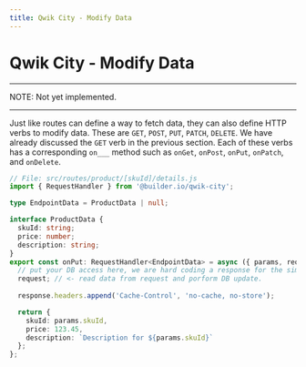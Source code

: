 ```yaml
---
title: Qwik City - Modify Data
---
```



# Qwik City - Modify Data


---
NOTE: Not yet implemented.

---


Just like routes can define a way to fetch data, they can also define HTTP verbs to modify data. These are `GET`, `POST`, `PUT`, `PATCH`, `DELETE`. We have already discussed the `GET` verb in the previous section. Each of these verbs has a corresponding `on___` method such as `onGet`, `onPost`, `onPut`, `onPatch`, and `onDelete`.

```typescript
// File: src/routes/product/[skuId]/details.js
import { RequestHandler } from '@builder.io/qwik-city';

type EndpointData = ProductData | null;

interface ProductData {
  skuId: string;
  price: number;
  description: string;
}
export const onPut: RequestHandler<EndpointData> = async ({ params, request, response } ) => {
  // put your DB access here, we are hard coding a response for the simplicity of this tutorial.
  request; // <- read data from request and porform DB update.
  
  response.headers.append('Cache-Control', 'no-cache, no-store');

  return {
    skuId: params.skuId,
    price: 123.45,
    description: `Description for ${params.skuId}`
  };
};
```
